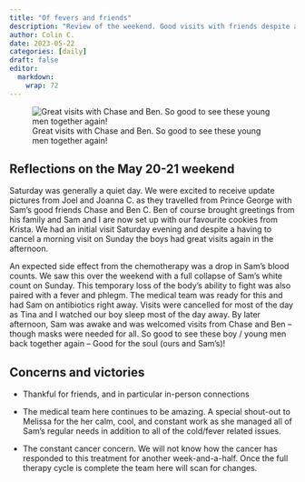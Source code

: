 ```yaml
---
title: "Of fevers and friends"
description: "Review of the weekend. Good visits with friends despite a fever on day two"
author: Colin C.
date: 2023-05-22
categories: [daily]
draft: false
editor: 
  markdown: 
    wrap: 72
---
```


![Great visits with Chase and Ben. So good to see these young men
together
again!](https://samsstory.s3.ca-central-1.amazonaws.com/2023-05-21_chase-ben-sam.jpg)

## Reflections on the May 20-21 weekend

Saturday was generally a quiet day. We were excited to receive update
pictures from Joel and Joanna C. as they travelled from Prince George
with Sam's good friends Chase and Ben C. Ben of course brought greetings
from his family and Sam and I are now set up with our favourite cookies
from Krista. We had an initial visit Saturday evening and despite a
having to cancel a morning visit on Sunday the boys had great visits
again in the afternoon.

An expected side effect from the chemotherapy was a drop in Sam's blood
counts. We saw this over the weekend with a full collapse of Sam's white
count on Sunday. This temporary loss of the body's ability to fight was
also paired with a fever and phlegm. The medical team was ready for this
and had Sam on antibiotics right away. Visits were cancelled for most of
the day as Tina and I watched our boy sleep most of the day away. By
later afternoon, Sam was awake and was welcomed visits from Chase and
Ben -- though masks were needed for all. So good to see these boy /
young men back together again -- Good for the soul (ours and Sam's)!

## Concerns and victories

-   Thankful for friends, and in particular in-person connections

-   The medical team here continues to be amazing. A special shout-out
    to Melissa for the her calm, cool, and constant work as she managed
    all of Sam's regular needs in addition to all of the cold/fever
    related issues.

-   The constant cancer concern. We will not know how the cancer has
    responded to this treatment for another week-and-a-half. Once the
    full therapy cycle is complete the team here will scan for changes.
